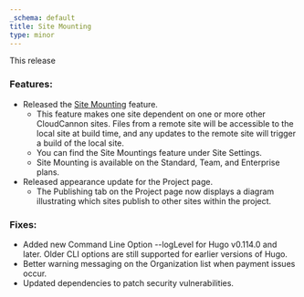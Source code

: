 ```yaml
---
_schema: default
title: Site Mounting
type: minor
---
```

This release

### Features:

* Released the&nbsp;<a target="_blank" href="https://cloudcannon.com/documentation/articles/site-mounting/">Site Mounting</a>&nbsp;feature.&nbsp;
  * This feature makes one site dependent on one or more other CloudCannon sites. Files from a remote site will be accessible to the local site at build time, and any updates to the remote site will trigger a build of the local site.
  * You can find the Site Mountings feature under Site Settings.
  * Site Mounting is available on the Standard, Team, and Enterprise plans.
* Released appearance update for the Project page.
  * The Publishing tab on the Project page now displays a diagram illustrating which sites publish to other sites within the project.

### Fixes:

* Added new Command Line Option --logLevel for Hugo v0.114.0 and later. Older CLI options are still supported for earlier versions of Hugo.
* Better warning messaging on the Organization list when payment issues occur.
* Updated dependencies to patch security vulnerabilities.
